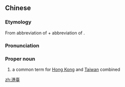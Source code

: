 {{also|港台}}
==Chinese==
{{zh-forms|s=港台|t2=港台}}

===Etymology===
From abbreviation of {{zh-l|香港|Hong Kong}} + abbreviation of {{zh-l|臺灣|Taiwan}}.

===Pronunciation===
{{zh-pron
|m=Gǎng-Tái
|c=gong2 toi4
|cat=pn
}}

===Proper noun===
{{zh-proper noun}}

# a common term for [[Hong Kong]] and [[Taiwan]] combined

[[zh:港臺]]
